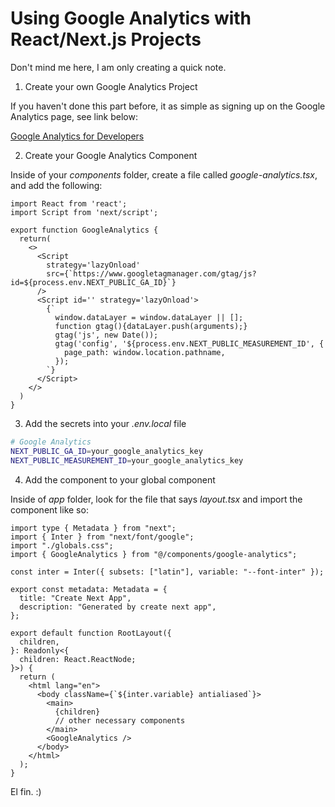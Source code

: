 
# Using Google Analytics with React/Next.js Projects

<Name />

Don't mind me here, I am only creating a quick note.

1. Create your own Google Analytics Project

If you haven't done this part before, it as simple as signing up on the Google Analytics page, see link below:

[Google Analytics for Developers](https://developers.google.com/analytics)

2. Create your Google Analytics Component

Inside of your _components_ folder, create a file called _google-analytics.tsx_, and add the following:

```tsx
import React from 'react';
import Script from 'next/script';

export function GoogleAnalytics {
  return(
    <>
      <Script
        strategy='lazyOnload'
        src={`https://www.googletagmanager.com/gtag/js?id=${process.env.NEXT_PUBLIC_GA_ID}`}
      />
      <Script id='' strategy='lazyOnload'>
        {`
          window.dataLayer = window.dataLayer || [];
          function gtag(){dataLayer.push(arguments);}
          gtag('js', new Date());
          gtag('config', '${process.env.NEXT_PUBLIC_MEASUREMENT_ID', {
            page_path: window.location.pathname,
          });
        `}
      </Script>
    </>
  )
}
```

3. Add the secrets into your _.env.local_ file

```bash
# Google Analytics
NEXT_PUBLIC_GA_ID=your_google_analytics_key
NEXT_PUBLIC_MEASUREMENT_ID=your_google_analytics_key
```

4. Add the component to your global component

Inside of _app_ folder, look for the file that says _layout.tsx_ and import the component like so:

```tsx
import type { Metadata } from "next";
import { Inter } from "next/font/google";
import "./globals.css";
import { GoogleAnalytics } from "@/components/google-analytics";

const inter = Inter({ subsets: ["latin"], variable: "--font-inter" });

export const metadata: Metadata = {
  title: "Create Next App",
  description: "Generated by create next app",
};

export default function RootLayout({
  children,
}: Readonly<{
  children: React.ReactNode;
}>) {
  return (
    <html lang="en">
      <body className={`${inter.variable} antialiased`}>
        <main>
          {children}
          // other necessary components
        </main>
        <GoogleAnalytics />
      </body>
    </html>
  );
}
```

El fin. :)

